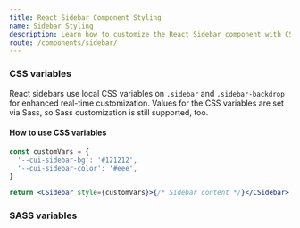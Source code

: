 ```yaml
---
title: React Sidebar Component Styling
name: Sidebar Styling
description: Learn how to customize the React Sidebar component with CSS classes, variables, and SASS for flexible styling and seamless integration into your design.
route: /components/sidebar/
---
```


### CSS variables

React sidebars use local CSS variables on `.sidebar` and `.sidebar-backdrop` for enhanced real-time customization. Values for the CSS variables are set via Sass, so Sass customization is still supported, too.

<ScssDocs file="sidebar/_sidebar.scss" capture="sidebar-css-vars" />

<ScssDocs file="sidebar/_sidebar.scss" capture="sidebar-overlaid-css-vars" />

<ScssDocs file="sidebar/_sidebar-narrow.scss" capture="sidebar-narrow-css-vars" />

<ScssDocs file="sidebar/_sidebar-nav.scss" capture="sidebar-nav-css-vars" />

<ScssDocs file="sidebar/_sidebar.scss" capture="sidebar-toggler-css-vars" />

<ScssDocs file="sidebar/_sidebar.scss" capture="sidebar-backdrop-css-vars" />

#### How to use CSS variables

```jsx
const customVars = {
  '--cui-sidebar-bg': '#121212',
  '--cui-sidebar-color': '#eee',
}

return <CSidebar style={customVars}>{/* Sidebar content */}</CSidebar>
```

### SASS variables

<ScssDocs file="_variables.scss" capture="sidebar-variables" />

<ScssDocs file="_variables.scss" capture="sidebar-toggler" />
